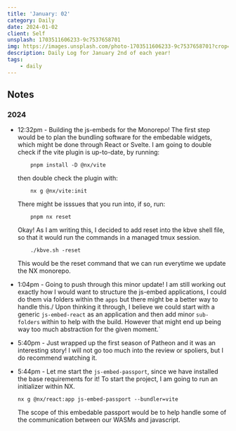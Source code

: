 ```yaml
---
title: 'January: 02'
category: Daily
date: 2024-01-02
client: Self
unsplash: 1703511606233-9c7537658701
img: https://images.unsplash.com/photo-1703511606233-9c7537658701?crop=entropy&cs=srgb&fm=jpg&ixid=MnwzNjM5Nzd8MHwxfHJhbmRvbXx8fHx8fHx8fDE2ODE3NDg2ODY&ixlib=rb-4.0.3&q=85
description: Daily Log for January 2nd of each year!
tags:
    - daily
---
```


## Notes

### 2024

- 12:32pm - Building the js-embeds for the Monorepo!
    The first step would be to plan the bundling software for the embedable widgets, which might be done through React or Svelte.
    I am going to double check if the vite plugin is up-to-date, by running:

    ```shell
        pnpm install -D @nx/vite
    ```
    
    then double check the plugin with:

    ```shell
        nx g @nx/vite:init
    ```

    There might be isssues that you run into, if so, run:

    ```shell
        pnpm nx reset
    ```

    Okay! As I am writing this, I decided to add reset into the kbve shell file, so that it would run the commands in a managed tmux session.

    ```shell
        ./kbve.sh -reset
    ```

    This would be the reset command that we can run everytime we update the NX monorepo.

- 1:04pm - Going to push through this minor update!
    I am still working out exactly how I would want to structure the js-embed applications, I could do them via folders within the `apps` but there might be a better way to handle this./
    Upon thinking it through, I believe we could start with a generic `js-embed-react` as an application and then add minor `sub-folders` within to help with the build.
    However that might end up being way too much abstraction for the given moment.` 

- 5:40pm - Just wrapped up the first season of Patheon and it was an interesting story! I will not go too much into the review or spoliers, but I do recommend watching it.

- 5:44pm - Let me start the `js-embed-passport`, since we have installed the base requirements for it!
    To start the project, I am going to run an initializer within NX.
    
    ```pnpm
    nx g @nx/react:app js-embed-passport --bundler=vite
    ```
    
    The scope of this embedable passport would be to help handle some of the communication between our WASMs and javascript.